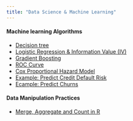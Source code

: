 ```yaml
---
title: "Data Science & Machine Learning"
---
```

    

#### Machine learning Algorithms 

* [Decision tree](decisionTree.html)    
* [Logistic Regression & Information Value (IV)](LogisticRegression.html)  
* [Gradient Boosting](GradientBoosting.html) 
* [ROC Curve](ROC.html) 
* [Cox Proportional Hazard Model](CoxPH.html) 
* [Example: Predict Credit Default Risk](HomeCredit.html)  
* [Ecample: Predict Churns](Churn.html)  

#### Data Manipulation Practices

* [Merge, Aggregate and Count in R](mergeAggregateCount.html)    

